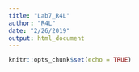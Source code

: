 ```yaml
---
title: "Lab7_R4L"
author: "R4L"
date: "2/26/2019"
output: html_document
---
```


```r
knitr::opts_chunk$set(echo = TRUE)
```

